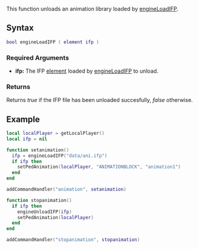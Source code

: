 {{Client function}}
{{Disabled|Function disabled because it was unstable|4571}} 

This function unloads an animation library loaded by [[/engineLoadIFP.md|engineLoadIFP]].

==Syntax== 
<syntaxhighlight lang="lua">
bool engineLoadIFP ( element ifp ) 
</syntaxhighlight> 

===Required Arguments=== 
*'''ifp:''' The IFP [[/element.md|element]] loaded by [[/engineLoadIFP.md|engineLoadIFP]] to unload.

===Returns===
Returns ''true'' if the IFP file has been unloaded succesfully, ''false'' otherwise.

==Example== 
<section name="animation.lua" class="client" show="true">
<syntaxhighlight lang="lua">
local localPlayer = getLocalPlayer()
local ifp = nil

function setanimation()
  ifp = engineLoadIFP("data/ani.ifp")
  if ifp then
    setPedAnimation(localPlayer, "ANIMATIONBLOCK", "animation1")
  end
end

addCommandHandler("animation", setanimation)

function stopanimation()
  if ifp then
    engineUnloadIFP(ifp)
    setPedAnimation(localPlayer)
  end
end

addCommandHandler("stopanimation", stopanimation)
</syntaxhighlight>
</section>
<section name="meta.xml" class="server" show="true">
<code>
<meta>
  <info author="lukry" version="1.0" type="script" />
  <script src="animation.lua" type="client" />
  <file src="data/ani.ifp" />
</meta>
</syntaxhighlight>
</section>

==See Also==
{{Engine_functions}}